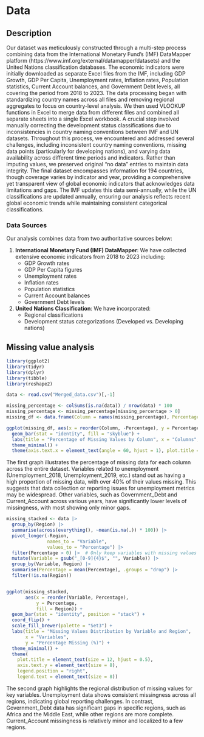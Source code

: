 # Data

## Description

Our dataset was meticulously constructed through a multi-step process combining data from the International Monetary Fund's (IMF) DataMapper platform (https://www.imf.org/external/datamapper/datasets) and the United Nations classification databases. The economic indicators were initially downloaded as separate Excel files from the IMF, including GDP Growth, GDP Per Capita, Unemployment rates, Inflation rates, Population statistics, Current Account balances, and Government Debt levels, all covering the period from 2018 to 2023. The data processing began with standardizing country names across all files and removing regional aggregates to focus on country-level analysis. We then used VLOOKUP functions in Excel to merge data from different files and combined all separate sheets into a single Excel workbook. A crucial step involved manually correcting the development status classifications due to inconsistencies in country naming conventions between IMF and UN datasets. Throughout this process, we encountered and addressed several challenges, including inconsistent country naming conventions, missing data points (particularly for developing nations), and varying data availability across different time periods and indicators. Rather than imputing values, we preserved original "no data" entries to maintain data integrity. The final dataset encompasses information for 194 countries, though coverage varies by indicator and year, providing a comprehensive yet transparent view of global economic indicators that acknowledges data limitations and gaps. The IMF updates this data semi-annually, while the UN classifications are updated annually, ensuring our analysis reflects recent global economic trends while maintaining consistent categorical classifications.

### Data Sources

Our analysis combines data from two authoritative sources below:

1.  **International Monetary Fund (IMF) DataMapper**: We have collected extensive economic indicators from 2018 to 2023 including:
    -   GDP Growth rates
    -   GDP Per Capita figures
    -   Unemployment rates
    -   Inflation rates
    -   Population statistics
    -   Current Account balances
    -   Government Debt levels
2.  **United Nations Classification**: We have incorporated:
    -   Regional classifications
    -   Development status categorizations (Developed vs. Developing nations)

## Missing value analysis

```r
library(ggplot2)
library(tidyr)
library(dplyr)
library(tibble)
library(reshape2)
```

```r
data <- read.csv("Merged_data.csv")[,-1]
```

```r
missing_percentage <- colSums(is.na(data)) / nrow(data) * 100
missing_percentage <- missing_percentage[missing_percentage > 0]
missing_df <- data.frame(Column = names(missing_percentage), Percentage = missing_percentage)

ggplot(missing_df, aes(x = reorder(Column, -Percentage), y = Percentage)) +
  geom_bar(stat = "identity", fill = "skyblue") +
  labs(title = "Percentage of Missing Values by Column", x = "Columns", y = "Percentage Missing (%)") +
  theme_minimal() +
  theme(axis.text.x = element_text(angle = 60, hjust = 1), plot.title = element_text(hjust = 0.5))
```

The first graph illustrates the percentage of missing data for each column across the entire dataset. Variables related to unemployment (Unemployment_2018, Unemployment_2019, etc.) stand out as having a high proportion of missing data, with over 40% of their values missing. This suggests that data collection or reporting issues for unemployment metrics may be widespread. Other variables, such as Government_Debt and Current_Account across various years, have significantly lower levels of missingness, with most showing only minor gaps.

```r
missing_stacked <- data |>
  group_by(Region) |>
  summarise(across(everything(), ~mean(is.na(.)) * 100)) |>
  pivot_longer(-Region, 
               names_to = "Variable", 
               values_to = "Percentage") |>
  filter(Percentage > 0) |>  # Only keep variables with missing values
  mutate(Variable = gsub("_[0-9]{4}$", "", Variable)) |>
  group_by(Variable, Region) |>
  summarise(Percentage = mean(Percentage), .groups = "drop") |>
  filter(!is.na(Region))


ggplot(missing_stacked, 
       aes(x = reorder(Variable, Percentage), 
           y = Percentage, 
           fill = Region)) +
  geom_bar(stat = "identity", position = "stack") +
  coord_flip() +
  scale_fill_brewer(palette = "Set3") +
  labs(title = "Missing Values Distribution by Variable and Region",
       x = "Variables",
       y = "Percentage Missing (%)") +
  theme_minimal() +
  theme(
    plot.title = element_text(size = 12, hjust = 0.5),
    axis.text.y = element_text(size = 8),
    legend.position = "right",
    legend.text = element_text(size = 8))
```

The second graph highlights the regional distribution of missing values for key variables. Unemployment data shows consistent missingness across all regions, indicating global reporting challenges. In contrast, Government_Debt data has significant gaps in specific regions, such as Africa and the Middle East, while other regions are more complete. Current_Account missingness is relatively minor and localized to a few regions.
